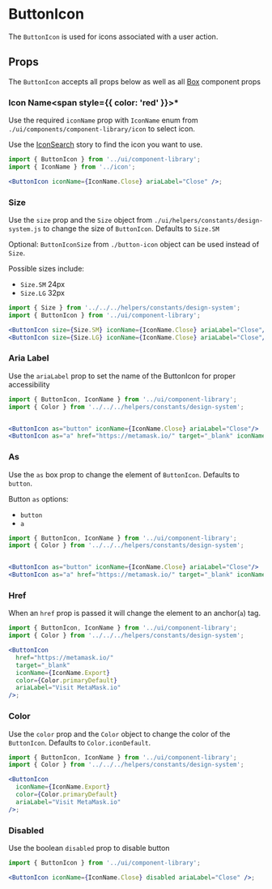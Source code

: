 
# ButtonIcon

The `ButtonIcon` is used for icons associated with a user action.

<Canvas>
  <Story id="components-componentlibrary-buttonicon--default-story" />
</Canvas>

## Props

The `ButtonIcon` accepts all props below as well as all [Box](/docs/components-ui-box--default-story#props) component props

<ArgsTable of={ButtonIcon} />

### Icon Name<span style={{ color: 'red' }}>\*</span>

Use the required `iconName` prop with `IconName` enum from `./ui/components/component-library/icon` to select icon.

Use the [IconSearch](/story/components-componentlibrary-icon--default-story) story to find the icon you want to use.

<Canvas>
  <Story id="components-componentlibrary-buttonicon--icon-name" />
</Canvas>

```jsx
import { ButtonIcon } from '../ui/component-library';
import { IconName } from '../icon';

<ButtonIcon iconName={IconName.Close} ariaLabel="Close" />;
```

### Size

Use the `size` prop and the `Size` object from `./ui/helpers/constants/design-system.js`
to change the size of `ButtonIcon`. Defaults to `Size.SM`

Optional: `ButtonIconSize` from `./button-icon` object can be used instead of `Size`.

Possible sizes include:

- `Size.SM` 24px
- `Size.LG` 32px

<Canvas>
  <Story id="components-componentlibrary-buttonicon--size-story" />
</Canvas>

```jsx
import { Size } from '../../../helpers/constants/design-system';
import { ButtonIcon } from '../ui/component-library';

<ButtonIcon size={Size.SM} iconName={IconName.Close} ariaLabel="Close"/>
<ButtonIcon size={Size.LG} iconName={IconName.Close} ariaLabel="Close"/>
```

### Aria Label

Use the `ariaLabel` prop to set the name of the ButtonIcon for proper accessibility

<Canvas>
  <Story id="components-componentlibrary-buttonicon--aria-label" />
</Canvas>

```jsx
import { ButtonIcon, IconName } from '../ui/component-library';
import { Color } from '../../../helpers/constants/design-system';


<ButtonIcon as="button" iconName={IconName.Close} ariaLabel="Close"/>
<ButtonIcon as="a" href="https://metamask.io/" target="_blank" iconName={IconName.Export} color={Color.primaryDefault} ariaLabel="Visit MetaMask.io"/>
```

### As

Use the `as` box prop to change the element of `ButtonIcon`. Defaults to `button`.

Button `as` options:

- `button`
- `a`

<Canvas>
  <Story id="components-componentlibrary-buttonicon--as" />
</Canvas>

```jsx
import { ButtonIcon, IconName } from '../ui/component-library';
import { Color } from '../../../helpers/constants/design-system';


<ButtonIcon as="button" iconName={IconName.Close} ariaLabel="Close"/>
<ButtonIcon as="a" href="https://metamask.io/" target="_blank" iconName={IconName.Export} color={Color.primaryDefault} ariaLabel="Visit MetaMask.io"/>
```

### Href

When an `href` prop is passed it will change the element to an anchor(`a`) tag.

<Canvas>
  <Story id="components-componentlibrary-buttonicon--href" />
</Canvas>

```jsx
import { ButtonIcon, IconName } from '../ui/component-library';
import { Color } from '../../../helpers/constants/design-system';

<ButtonIcon
  href="https://metamask.io/"
  target="_blank"
  iconName={IconName.Export}
  color={Color.primaryDefault}
  ariaLabel="Visit MetaMask.io"
/>;
```

### Color

Use the `color` prop and the `Color` object to change the color of the `ButtonIcon`. Defaults to `Color.iconDefault`.

<Canvas>
  <Story id="components-componentlibrary-buttonicon--color-story" />
</Canvas>

```jsx
import { ButtonIcon, IconName } from '../ui/component-library';
import { Color } from '../../../helpers/constants/design-system';

<ButtonIcon
  iconName={IconName.Export}
  color={Color.primaryDefault}
  ariaLabel="Visit MetaMask.io"
/>;
```

### Disabled

Use the boolean `disabled` prop to disable button

<Canvas>
  <Story id="components-componentlibrary-buttonicon--disabled" />
</Canvas>

```jsx
import { ButtonIcon } from '../ui/component-library';

<ButtonIcon iconName={IconName.Close} disabled ariaLabel="Close" />;
```
